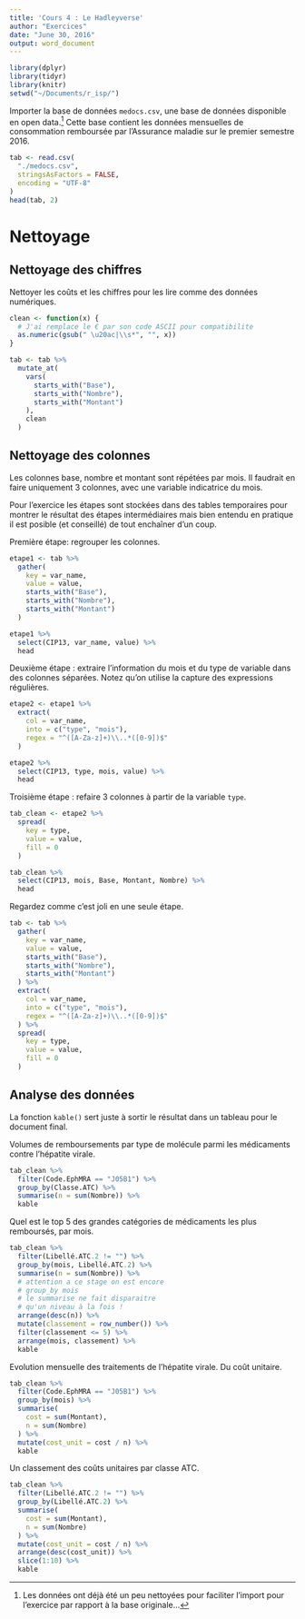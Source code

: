 ```yaml
---
title: 'Cours 4 : Le Hadleyverse'
author: "Exercices"
date: "June 30, 2016"
output: word_document
---
```


```r
library(dplyr)
library(tidyr)
library(knitr)
setwd("~/Documents/r_isp/")
```

Importer la base de données `medocs.csv`, une base de données disponible en open data.^[Les données ont déjà été un peu nettoyées pour faciliter l'import pour l'exercice par rapport à la base originale...] Cette base contient les données mensuelles de consommation remboursée par l'Assurance maladie sur le premier semestre 2016.

```r
tab <- read.csv(
  "./medocs.csv",
  stringsAsFactors = FALSE,
  encoding = "UTF-8"
)
head(tab, 2)
```

# Nettoyage

## Nettoyage des chiffres

Nettoyer les coûts et les chiffres pour les lire comme des données numériques.

```r
clean <- function(x) {
  # J'ai remplace le € par son code ASCII pour compatibilite
  as.numeric(gsub(" \u20ac|\\s*", "", x))
}

tab <- tab %>% 
  mutate_at(
    vars(
      starts_with("Base"),
      starts_with("Nombre"),
      starts_with("Montant")
    ),
    clean
  )
```

## Nettoyage des colonnes

Les colonnes base, nombre et montant sont répétées par mois. Il faudrait en faire uniquement 3 colonnes, avec une variable indicatrice du mois.

Pour l'exercice les étapes sont stockées dans des tables temporaires pour montrer le résultat des étapes intermédiaires mais bien entendu en pratique il est posible (et conseillé) de tout enchaîner d'un coup.

Première étape: regrouper les colonnes.

```r
etape1 <- tab %>% 
  gather(
    key = var_name,
    value = value,
    starts_with("Base"),
    starts_with("Nombre"),
    starts_with("Montant")
  )

etape1 %>% 
  select(CIP13, var_name, value) %>% 
  head
```

Deuxième étape : extraire l'information du mois et du type de variable dans des colonnes séparées. Notez qu'on utilise la capture des expressions régulières.

```r
etape2 <- etape1 %>% 
  extract(
    col = var_name,
    into = c("type", "mois"),
    regex = "^([A-Za-z]+)\\..*([0-9])$"
  )

etape2 %>% 
  select(CIP13, type, mois, value) %>% 
  head
```

Troisième étape : refaire 3 colonnes à partir de la variable `type`.

```r
tab_clean <- etape2 %>% 
  spread(
    key = type,
    value = value,
    fill = 0
  )

tab_clean %>% 
  select(CIP13, mois, Base, Montant, Nombre) %>% 
  head
```

Regardez comme c'est joli en une seule étape.

```r
tab <- tab %>% 
  gather(
    key = var_name,
    value = value,
    starts_with("Base"),
    starts_with("Nombre"),
    starts_with("Montant")
  ) %>% 
  extract(
    col = var_name,
    into = c("type", "mois"),
    regex = "^([A-Za-z]+)\\..*([0-9])$"
  ) %>% 
  spread(
    key = type,
    value = value,
    fill = 0
  )
```

## Analyse des données

La fonction `kable()` sert juste à sortir le résultat dans un tableau pour le document final.

Volumes de remboursements par type de molécule parmi les médicaments contre l'hépatite virale.

```r
tab_clean %>% 
  filter(Code.EphMRA == "J05B1") %>% 
  group_by(Classe.ATC) %>% 
  summarise(n = sum(Nombre)) %>% 
  kable
```

Quel est le top 5 des grandes catégories de médicaments les plus remboursés, par mois.

```r
tab_clean %>% 
  filter(Libellé.ATC.2 != "") %>% 
  group_by(mois, Libellé.ATC.2) %>% 
  summarise(n = sum(Nombre)) %>% 
  # attention a ce stage on est encore
  # group_by mois
  # le summarise ne fait disparaitre
  # qu'un niveau à la fois !
  arrange(desc(n)) %>% 
  mutate(classement = row_number()) %>% 
  filter(classement <= 5) %>% 
  arrange(mois, classement) %>% 
  kable
```

Evolution mensuelle des traitements de l'hépatite virale. Du coût unitaire.

```r
tab_clean %>% 
  filter(Code.EphMRA == "J05B1") %>% 
  group_by(mois) %>% 
  summarise(
    cost = sum(Montant),
    n = sum(Nombre)
  ) %>% 
  mutate(cost_unit = cost / n) %>% 
  kable
```

Un classement des coûts unitaires par classe ATC.

```r
tab_clean %>% 
  filter(Libellé.ATC.2 != "") %>% 
  group_by(Libellé.ATC.2) %>% 
  summarise(
    cost = sum(Montant),
    n = sum(Nombre)
  ) %>% 
  mutate(cost_unit = cost / n) %>% 
  arrange(desc(cost_unit)) %>% 
  slice(1:10) %>% 
  kable
```
